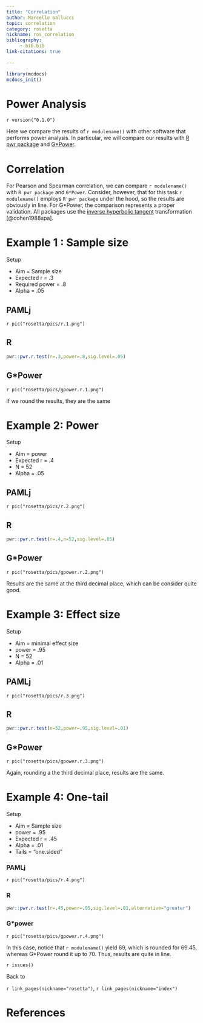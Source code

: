 ```yaml
---
title: "Correlation"
author: Marcello Gallucci
topic: correlation
category: rosetta
nickname: ros_correlation
bibliography: 
     - bib.bib
link-citations: true
        
---
```



```r
library(mcdocs)
mcdocs_init()
```

# Power Analysis

`r version("0.1.0")` 

Here we compare the results of `r modulename()` with other software that performs power analysis. In particular, we will compare our
results with [R pwr package](https://cran.r-project.org/web/packages/pwr/pwr.pdf) and [G*Power](https://www.psychologie.hhu.de/arbeitsgruppen/allgemeine-psychologie-und-arbeitspsychologie/gpower). 


# Correlation

For Pearson and Spearman correlation, we can compare `r modulename()` with `R pwr package` and `G*Power`. Consider, however, that for this task `r modulename()` employs `R pwr package` under the hood, so the results are obviously in line. For G*Power, the comparison represents a proper validation. All packages use the  [inverse hyperbolic tangent](https://en.wikipedia.org/wiki/Inverse_hyperbolic_functions#atanh) transformation [@cohen1988spa].

# Example 1 : Sample size

:::{ .adm .adm-setup}
Setup

*   Aim = Sample size 
*   Expected r = .3
*   Required power = .8
*   Alpha = .05

:::

## PAMLj

`r pic("rosetta/pics/r.1.png")`

## R

```r

pwr::pwr.r.test(r=.3,power=.8,sig.level=.05)

```

## G*Power

`r pic("rosetta/pics/gpower.r.1.png")`


If we round the results, they are the same


# Example 2: Power

:::{ .adm .adm-setup}
Setup

*   Aim = power
*   Expected r = .4
*   N = 52
*   Alpha = .05

:::    

## PAMLj

`r pic("rosetta/pics/r.2.png")`

## R

```r

pwr::pwr.r.test(r=.4,n=52,sig.level=.05)

```

## G*Power

`r pic("rosetta/pics/gpower.r.2.png")`

Results are the same at the third decimal place, which can be consider quite good.

# Example 3: Effect size

:::{ .adm .adm-setup}
Setup

*   Aim = minimal effect size
*   power = .95
*   N = 52
*   Alpha = .01

:::

## PAMLj

`r pic("rosetta/pics/r.3.png")`

## R


```r

pwr::pwr.r.test(n=52,power=.95,sig.level=.01)

```


## G*Power

`r pic("rosetta/pics/gpower.r.3.png")`

Again, rounding a the third decimal place, results are the same.

# Example 4: One-tail

:::{ .adm .adm-setup}
Setup

*   Aim = Sample size
*   power = .95
*   Expected r = .45
*   Alpha = .01
*   Tails = "one.sided"

:::
### PAMLj

`r pic("rosetta/pics/r.4.png")`


### R

```r

pwr::pwr.r.test(r=.45,power=.95,sig.level=.01,alternative="greater")

```

### G*power

`r pic("rosetta/pics/gpower.r.4.png")`

In this case, notice that `r modulename()` yield 69, which is rounded for 69.45, whereas G*Power round it up to 70. Thus, results are quite in line.


`r issues()`

:::{ .adm .adm-seealso}
Back to

`r link_pages(nickname="rosetta")`, `r link_pages(nickname="index")` 
:::

# References
